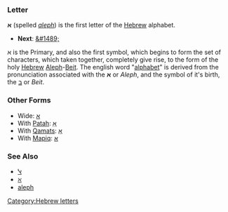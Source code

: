 ===Letter===
'''&#1488;''' (spelled ''[[aleph]]'') is the first letter of the [[Hebrew]] alphabet.

* '''Next''': [[&#1489;]]

&#1488; is the Primary, and also the first symbol, which begins to form the set of characters, which taken together, completely give rise, to the form of the holy [[Hebrew]] [[Aleph]]-[[Beit]]. The english word "[[alphabet]]" is derived from the pronunciation associated with the '''א''' or ''Aleph'', and the symbol of it's birth, the [[ב]] or ''Beit''.

===Other Forms===
*Wide: [[ﬡ]]
*With [[Patah]]: [[אַ]]
*With [[Qamats]]: [[אָ]]
*With [[Mapiq]]: [[אּ]]
===See Also===
*[[ﭏ]]
*[[ℵ]]
*[[aleph]]
[[Category:Hebrew letters]]